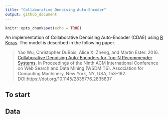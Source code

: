 ```yaml
---
title: "Collaborative Denoising Auto-Encoder"
output: github_document
---
```


```r
knitr::opts_chunk$set(echo = TRUE)
```


An implementation of Collaborative Denoising Auto-Encoder (CDAE) using [R Keras](https://keras.rstudio.com/index.html). The model is described in the following paper.


> Yao Wu, Christopher DuBois, Alice X. Zheng, and Martin Ester. 2016. [Collaborative Denoising Auto-Encoders for Top-N Recommender Systems](http://alicezheng.org/papers/wsdm16-cdae.pdf). In Proceedings of the Ninth ACM International Conference on Web Search and Data Mining (WSDM ’16). Association for Computing Machinery, New York, NY, USA, 153–162. DOI:https://doi.org/10.1145/2835776.2835837

## To start



## Data

